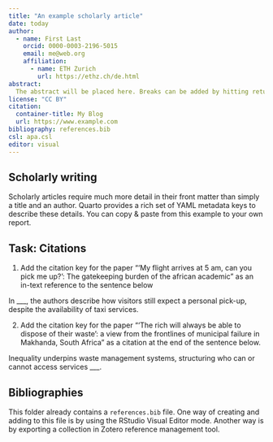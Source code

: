 ```yaml
---
title: "An example scholarly article"
date: today
author:
  - name: First Last
    orcid: 0000-0003-2196-5015
    email: me@web.org
    affiliation: 
      - name: ETH Zurich
        url: https://ethz.ch/de.html
abstract: 
  The abstract will be placed here. Breaks can be added by hitting return on the keyboard.
license: "CC BY"
citation: 
  container-title: My Blog
  url: https://www.example.com
bibliography: references.bib
csl: apa.csl
editor: visual
---
```


## Scholarly writing

Scholarly articles require much more detail in their front matter than simply a title and an author. Quarto provides a rich set of YAML metadata keys to describe these details. You can copy & paste from this example to your own report.

## Task: Citations

1.  Add the citation key for the paper "'My flight arrives at 5 am, can you pick me up?': The gatekeeping burden of the african academic" as an in-text reference to the sentence below

In \_\_\_, the authors describe how visitors still expect a personal pick-up, despite the availability of taxi services.

2.  Add the citation key for the paper "'The rich will always be able to dispose of their waste': a view from the frontlines of municipal failure in Makhanda, South Africa" as a citation at the end of the sentence below.

Inequality underpins waste management systems, structuring who can or cannot access services \_\_\_.

## Bibliographies

This folder already contains a `references.bib` file. One way of creating and adding to this file is by using the RStudio Visual Editor mode. Another way is by exporting a collection in Zotero reference management tool.
